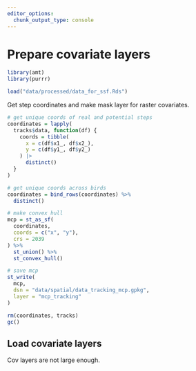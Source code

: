 ```yaml
---
editor_options: 
  chunk_output_type: console
---
```


# Prepare covariate layers

```r
library(amt)
library(purrr)
```

```r
load("data/processed/data_for_ssf.Rds")
```

Get step coordinates and make mask layer for raster covariates.

```r
# get unique coords of real and potential steps
coordinates = lapply(
  tracks$data, function(df) {
    coords = tibble(
      x = c(df$x1_, df$x2_),
      y = c(df$y1_, df$y2_)
    ) |>
      distinct()
  }
)

# get unique coords across birds
coordinates = bind_rows(coordinates) %>% 
  distinct()

# make convex hull
mcp = st_as_sf(
  coordinates,
  coords = c("x", "y"),
  crs = 2039
) %>% 
  st_union() %>% 
  st_convex_hull()

# save mcp
st_write(
  mcp,
  dsn = "data/spatial/data_tracking_mcp.gpkg",
  layer = "mcp_tracking"
)

rm(coordinates, tracks)
gc()
```

## Load covariate layers

Cov layers are not large enough.
